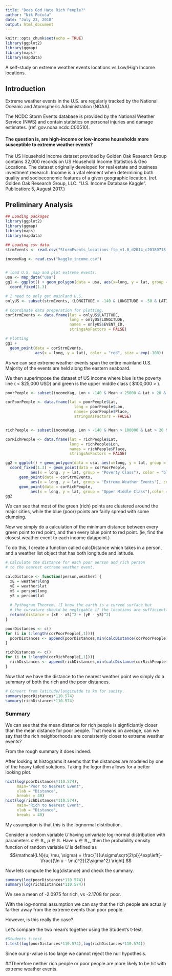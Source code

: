 ```yaml
---
title: "Does God Hate Rich People?"
author: "Nik Počuča"
date: "July 23, 2018"
output: html_document
---
```


```r
knitr::opts_chunk$set(echo = TRUE)
library(ggplot2)
library(ggmap)
library(maps)
library(mapdata)
```

A self-study on extreme weather events locations vs Low/High Income locations. 

## Introduction 

Extreme weather events in the U.S. are regularly tracked by the National Oceanic and Atomspheric Administration (NOAA).

The NCDC Storm Events database is provided by the National Weather Service (NWS) and contain statistics on personal injuries and damage estimates. (ref. gov.noaa.ncdc:C00510). 

#### The question is, are high-income or low-income households more susceptible to extreme weather events? 

The US Household Income dataset provided by Golden Oak Research Group contains 32,000 records on US Household Income Statistics & Geo Locations. The dataset originally developed for real estate and business investment research. Income is a vital element when determining both quality and socioeconomic features of a given geographic location. (ref. Golden Oak Research Group, LLC. “U.S. Income Database Kaggle”. Publication: 5, August 2017.)

## Preliminary Analysis 

```r
## Loading packages
library(ggplot2)
library(ggmap)
library(maps)
library(mapdata)

## Loading csv data. 
strmEvents <- read.csv("StormEvents_locations-ftp_v1.0_d2014_c20180718.csv")

incomeKag <- read.csv("kaggle_income.csv")


# load U.S, map and plot extreme events. 
usa <- map_data("usa")
gg1 <- ggplot() + geom_polygon(data = usa, aes(x=long, y = lat, group = group)) + 
  coord_fixed(1.3)

# I need to only get mainland U.S. 
onlyUS <- subset(strmEvents, (LONGITUDE > -140 & LONGITUDE < -50 & LATITUDE < 50 & 20 < LATITUDE ))

# Coordinate data preperation for plotting. 
corStrmEvents <- data.frame(lat = onlyUS$LATITUDE,
                            long = onlyUS$LONGITUDE,
                            names = onlyUS$EVENT_ID,
                            stringsAsFactors = FALSE)

# Plotting
gg1 + 
  geom_point(data = corStrmEvents, 
             aes(x = long, y = lat), color = "red", size = exp(-100))

```

As we can see extreme weather events span the entire mainland U.S. Majority of the events are held along the eastern seaboard. 

We then superimpose the dataset of US income where blue is the poverty line ( < $25,000 USD) and green is the upper middle class ( $100,000 > ). 

```r


poorPeople <- subset(incomeKag, Lon > -140 & Mean < 25000 & Lat > 20 & Lat < 50)

corPoorPeople <- data.frame(lat = poorPeople$Lat,
                              long = poorPeople$Lon,
                              names= poorPeople$Place,
                              stringsAsFactors = FALSE)


richPeople <- subset(incomeKag, Lon > -140 & Mean > 100000 & Lat > 20 & Lat < 50)

corRichPeople <- data.frame(lat = richPeople$Lat,
                            long = richPeople$Lon,
                            names = richPeople$Place,
                            stringsAsFactors = FALSE)

gg2 = ggplot() + geom_polygon(data = usa, aes(x=long, y = lat, group = group)) + 
  coord_fixed(1.3) + geom_point(data = corPoorPeople, 
           aes(x = long, y = lat, group = "Poverty Class"), color = "blue", size = 1) +
      geom_point(data = corStrmEvents,
           aes(x = long, y = lat, group = "Extreme Weather Events"), color = "red", size = 0.0001) +
      geom_point(data = corRichPeople,
           aes(x = long, y = lat, group = "Upper Middle Class"),color = "green", size = 1) 
gg2 

```

We can see that most of the green (rich) points are clustered around the major cities, while the blue (poor) points are fairly spread with some clumping. 

Now we simply do a calculation of the minimum distance between every green point to red point, and then every blue point to red point. (ie, find the closest weather event to each income datapoint.)


To do this, I create a function called calcDistance which takes in a person, and a weather list object that has both longitude and latitude. 

```r
# Calculate the distance for each poor person and rich person 
# to the nearest extreme weather event. 

calcDistance <- function(person,weather) {
  xE = weather$long
  yE = weather$lat 
  xS = person$long 
  yS = person$lat
  
  # Pythogram Theorem. (I know the earth is a curved surface but 
  # the curvature should be negligable if the locations are sufficiently close)
  return(distance = (xE - xS)^2 + (yE - yS)^2)
}

poorDistances <- c()
for (i in 1:length(corPoorPeople[,1])){
  poorDistances <- append(poorDistances,min(calcDistance(corPoorPeople[i,],corStrmEvents)))
}

richDistances <- c()
for (i in 1:length(corRichPeople[,1])){
  richDistances <- append(richDistances,min(calcDistance(corRichPeople[i,],corStrmEvents)))
}

```

Now that we have the distance to the nearest weather point we simply do a summary of both the rich and the poor distances. 

```r
# Convert from latitude/longitutde to km for sanity. 
summary(poorDistances*110.574) 
summary(richDistances*110.574)
```

### Summary 
We can see that the mean distance for rich people is signficiantly closer than the mean distance for poor people.
That means on average, can we say that the rich neighborhoods are consistently closer to extreme weather events? 


From the rough summary it does indeed. 

After looking at histograms it seems that the distances are modeled by one of the heavy tailed solutions. Taking the logorithm allows for a better looking plot. 


```r
hist(log(poorDistances*110.574),
     main="Poor to Nearest Event",
     xlab = "Distance",
     breaks = 40)
hist(log(richDistances*110.574),
     main="Rich to Nearest Event",
     xlab = "Distance",
     breaks = 40)
```

My assumption is that this is the lognormal distribution.

Consider a random variable $U$ having univariate log-normal distribution with parameters $\sigma \in \mathbb{R}_{+}$ $\mu \in \mathbb{R}$. Have $u \in \mathbb{R}_+$, then the probability density function of random variable $U$ is defined as \footnote{For full definition see \cite{johnson1995continuous}}
$$\mathcal{LN}(u; \mu, \sigma) = \frac{1}{u\sigma\sqrt{2\pi}}\exp\left[-\frac{(\ln u - \mu)^2}{2\sigma^2}	\right].$$ 


Now lets compute the log(distance) and check the summary. 

```r
summary(log(poorDistances*110.574))
summary(log(richDistances*110.574))
```


We see a mean of -2.0975 for rich, vs -2.1708 for poor. 

With the log-normal assumption we can say that the rich people are actually farther away from the extreme events than poor people. 

However, is this really the case? 


Let's compare the two mean's together using the Student's t-test. 

```r
#Students t-test 
t.test(log(poorDistances*110.574),log(richDistances*110.574)) 
```

Since our p-value is too large we cannot reject the null hypothesis.

##Therefore neither rich people or poor people are more likely to be hit with extreme weather events. 
